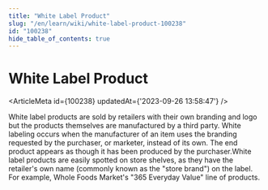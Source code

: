 ```yaml
---
title: "White Label Product"
slug: "/en/learn/wiki/white-label-product-100238"
id: "100238"
hide_table_of_contents: true
---
```



# White Label Product

<ArticleMeta id={100238} updatedAt={'2023-09-26 13:58:47'} />
<div className='border-solid border-b border-t-0 my-4 border-[var(--ifm-color-gray-300)]' />

White label products are sold by retailers with their own branding and logo but the products themselves are manufactured by a third party. White labeling occurs when the manufacturer of an item uses the branding requested by the purchaser, or marketer, instead of its own. The end product appears as though it has been produced by the purchaser.White label products are easily spotted on store shelves, as they have the retailer's own name (commonly known as the "store brand") on the label. For example, Whole Foods Market's "365 Everyday Value" line of products.
